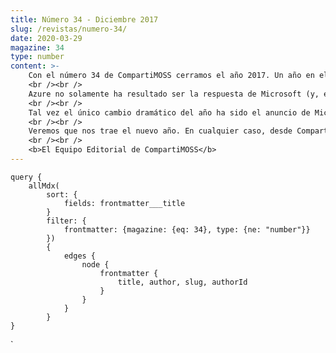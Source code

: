 ```yaml
---
title: Número 34 - Diciembre 2017
slug: /revistas/numero-34/
date: 2020-03-29
magazine: 34
type: number
content: >-
    ​​​​​​​​​​​​​​​​​​​​Con el número 34 de CompartiMOSS cerramos el año 2017. Un año en el que, aunque no hemos visto desarrollos que podamos llamar espectaculares, si podemos asegurar que ha sido el año de la consolidación definitiva de las tecnologías en la nube de Microsoft.
    <br /><br />
    Azure no solamente ha resultado ser la respuesta de Microsoft (y, especialmente, de Satya Nadella) para regresar al mundo de empresas de punto de tecnologías de IT después de años y años de decadencia, sino que está en camino a reemplazar a tecnologías "tradicionales" (Windows, SQL Server) como la parte de la empresa que produce la mayor cantidad de ingresos. Por su parte, Office 365 tiene cada vez más aceptación popular y comienza a ser el servicio de colaboración y manejo de información por defecto en todo tipo de empresas, de pequeñas a multinacionales de cualquier sector y mercado.
    <br /><br />
    Tal vez el único cambio dramático del año ha sido el anuncio de Microsoft indicando que abandonan el terreno de Windows Mobile. Por un lado, un empobrecimiento del mercado, pues solamente quedan dos productores que (sobre)dominan el mundo de los teléfonos, pero por otro lado simplemente la constatación del hecho de que Microsoft nunca logró conseguir una proporción de usuarios significativa, a pesar de tener una excelente tecnología en sus manos.
    <br /><br />
    Veremos que nos trae el nuevo año. En cualquier caso, desde CompartiMOSS seguiremos informado sobre el mundo de tecnologías y productos de Microsoft, tal como lo hemos hecho en los últimos diez años. Y estamos seguros que ustedes, nuestros lectores, seguirán disfrutando de la revista tanto como nosotros, los autores y editores disfrutamos creándola.
    <br /><br />
    <b>El Equipo Editorial de CompartiMOSS​​​​​​​​</b>
---
```



<NumberHeader frontmatter={props.pageContext.frontmatter} />

<ViewArticles articles={props.data.allMdx} title="Índice" />

<ViewPartners />

    query {
        allMdx(    
            sort: {
                fields: frontmatter___title
            }
            filter: {
                frontmatter: {magazine: {eq: 34}, type: {ne: "number"}}
            }) 
            {
                edges {
                    node {
                        frontmatter {
                            title, author, slug, authorId
                        }      
                    }
                }
            }
    }
`
